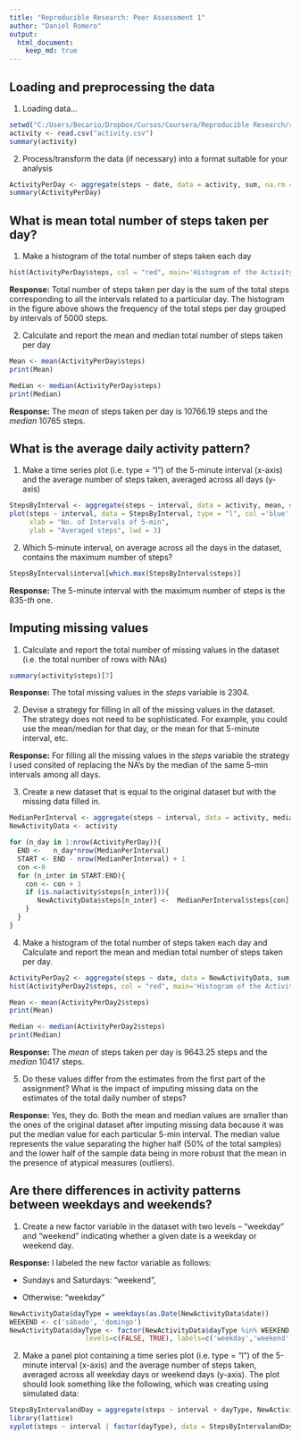 ```yaml
---
title: "Reproducible Research: Peer Assessment 1"
author: "Daniel Romero"
output: 
  html_document:
    keep_md: true
---
```



## Loading and preprocessing the data

1. Loading data...
```r
setwd("C:/Users/Becario/Dropbox/Cursos/Coursera/Reproducible Research/repdata-data-activity")
activity <- read.csv("activity.csv")
summary(activity)
```
2. Process/transform the data (if necessary) into a format suitable for your analysis

```r
ActivityPerDay <- aggregate(steps ~ date, data = activity, sum, na.rm = TRUE)
summary(ActivityPerDay)
```

## What is mean total number of steps taken per day?

1. Make a histogram of the total number of steps taken each day


```r
hist(ActivityPerDay$steps, col = "red", main='Histogram of the Activity per Day')
```

**Response:** Total number of steps taken per day is the sum of the total steps corresponding to all the intervals related to a particular day. The histogram in the figure  above shows the frequency of the total steps per day grouped by intervals of 5000 steps.

2. Calculate and report the mean and median total number of steps taken per day

```r
Mean <- mean(ActivityPerDay$steps)
print(Mean)
```

```r
Median <- median(ActivityPerDay$steps)
print(Median)
```

**Response:** The *mean* of steps taken per day is 10766.19 steps and the *median* 10765 steps.

## What is the average daily activity pattern?

1. Make a time series plot (i.e. type = "l") of the 5-minute interval (x-axis) and the average number of steps taken, averaged across all days (y-axis)

```r
StepsByInterval <- aggregate(steps ~ interval, data = activity, mean, na.rm = TRUE)
plot(steps ~ interval, data = StepsByInterval, type = "l", col ='blue', main=" Averaged number of steps every 5-min intervals", 
     xlab = "No. of Intervals of 5-min",
     ylab = "Averaged steps", lwd = 3)
```

2. Which 5-minute interval, on average across all the days in the dataset, contains the maximum number of steps?

```r
StepsByInterval$interval[which.max(StepsByInterval$steps)]
```

**Response:** The 5-minute interval with the maximum number of steps is the 835-*th* one.



## Imputing missing values

1. Calculate and report the total number of missing values in the dataset (i.e. the total number of rows with NAs)

```r
summary(activity$steps)[7]
```

**Response:** The total missing values in the *steps* variable  is 2304.

2. Devise a strategy for filling in all of the missing values in the dataset. The strategy does not need to be sophisticated. For example, you could use the mean/median for that day, or the mean for that 5-minute interval, etc.
  
  **Response:** For filling all the missing values in the *steps* variable  the  strategy I used consited of replacing the NA's by the median of the same 5-min intervals among all days. 
  
  
 3. Create a new dataset that is equal to the original dataset but with the missing data filled in.

```r
MedianPerInterval <- aggregate(steps ~ interval, data = activity, median, na.rm = TRUE)
NewActivityData <- activity

for (n_day in 1:nrow(ActivityPerDay)){
  END <-   n_day*nrow(MedianPerInterval)
  START <- END - nrow(MedianPerInterval) + 1
  con <-0
  for (n_inter in START:END){
    con <- con + 1
    if (is.na(activity$steps[n_inter])){
       NewActivityData$steps[n_inter] <-  MedianPerInterval$steps[con]
    }
  }
}
```

4. Make a histogram of the total number of steps taken each day and Calculate and report the mean and median total number of steps taken per day.

```r
ActivityPerDay2 <- aggregate(steps ~ date, data = NewActivityData, sum)
hist(ActivityPerDay2$steps, col = "red", main='Histogram of the Activity per Day')
```

```r
Mean <- mean(ActivityPerDay2$steps)
print(Mean)
```

```r
Median <- median(ActivityPerDay2$steps)
print(Median)
```

**Response:** The *mean* of steps taken per day is 9643.25 steps and the *median* 10417 steps.

5. Do these values differ from the estimates from the first part of the assignment? What is the impact of imputing missing data on the estimates of the total daily number of steps?

**Response:** Yes, they do. Both the mean and median values are smaller than the ones of the original dataset after imputing missing data because it was put the median value for each particular 5-min interval. The median value represents the value separating the higher half (50% of the total samples) and the lower half of the sample data being in more robust that the mean in the presence of atypical measures (outliers).

## Are there differences in activity patterns between weekdays and weekends?

1. Create a new factor variable in the dataset with two levels – “weekday” and “weekend” indicating whether a given date is a weekday or weekend day.

**Response:** I labeled the new factor variable as follows:

 + Sundays and Saturdays: "weekend",
 
 + Otherwise: "weekday"

```r
NewActivityData$dayType = weekdays(as.Date(NewActivityData$date))
WEEKEND <- c('sábado', 'domingo')
NewActivityData$dayType <- factor(NewActivityData$dayType %in% WEEKEND, 
                   levels=c(FALSE, TRUE), labels=c('weekday','weekend') )
```

2. Make a panel plot containing a time series plot (i.e. type = “l”) of the 5-minute interval (x-axis) and the average number of steps taken, averaged across all weekday days or weekend days (y-axis). The plot should look something like the following, which was creating using simulated data:


```r
StepsByIntervalandDay = aggregate(steps ~ interval + dayType, NewActivityData, mean)
library(lattice)
xyplot(steps ~ interval | factor(dayType), data = StepsByIntervalandDay, aspect =1/2,type = "l", col= "red", lwd = 2, xlab= "5-min interval", ylab= "Averaged steps")
```
